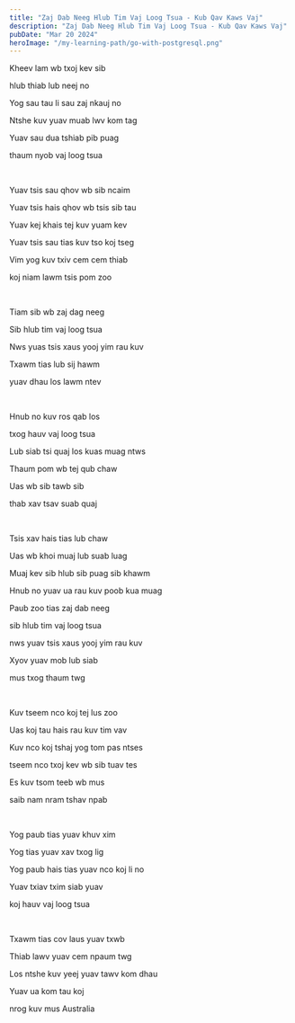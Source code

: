 ```yaml
---
title: "Zaj Dab Neeg Hlub Tim Vaj Loog Tsua - Kub Qav Kaws Vaj"
description: "Zaj Dab Neeg Hlub Tim Vaj Loog Tsua - Kub Qav Kaws Vaj"
pubDate: "Mar 20 2024"
heroImage: "/my-learning-path/go-with-postgresql.png"
---
```


Kheev lam wb txoj kev sib

hlub thiab lub neej no

Yog sau tau li sau zaj nkauj no

Ntshe kuv yuav muab lwv kom tag

Yuav sau dua tshiab pib puag

thaum nyob vaj loog tsua

<br />

Yuav tsis sau qhov wb sib ncaim

Yuav tsis hais qhov wb tsis sib tau

Yuav kej khais tej kuv yuam kev

Yuav tsis sau tias kuv tso koj tseg

Vim yog kuv txiv cem cem thiab

koj niam lawm tsis pom zoo

<br />

Tiam sib wb zaj dag neeg

Sib hlub tim vaj loog tsua

Nws yuas tsis xaus yooj yim rau kuv

Txawm tias lub sij hawm

yuav dhau los lawm ntev

<br />

Hnub no kuv ros qab los

txog hauv vaj loog tsua

Lub siab tsi quaj los kuas muag ntws

Thaum pom wb tej qub chaw

Uas wb sib tawb sib

thab xav tsav suab quaj

<br />

Tsis xav hais tias lub chaw

Uas wb khoi muaj lub suab luag

Muaj kev sib hlub sib puag sib khawm

Hnub no yuav ua rau kuv poob kua muag

Paub zoo tias zaj dab neeg

sib hlub tim vaj loog tsua

nws yuav tsis xaus yooj yim rau kuv

Xyov yuav mob lub siab

mus txog thaum twg

<br />

Kuv tseem nco koj tej lus zoo

Uas koj tau hais rau kuv tim vav

Kuv nco koj tshaj yog tom pas ntses

tseem nco txoj kev wb sib tuav tes

Es kuv tsom teeb wb mus

saib nam nram tshav npab

<br />

Yog paub tias yuav khuv xim

Yog tias yuav xav txog lig

Yog paub hais tias yuav nco koj li no

Yuav txiav txim siab yuav

koj hauv vaj loog tsua

<br />

Txawm tias cov laus yuav txwb

Thiab lawv yuav cem npaum twg

Los ntshe kuv yeej yuav tawv kom dhau

Yuav ua kom tau koj

nrog kuv mus Australia
